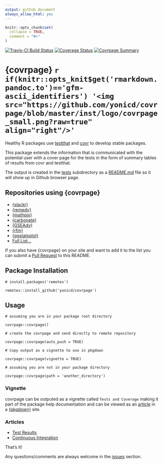 ```yaml
---
output: github_document
always_allow_html: yes
---
```


<!-- README.md is generated from README.Rmd. Please edit that file -->

```r
knitr::opts_chunk$set(
  collapse = TRUE,
  comment = "#>"
)
```

[![Travis-CI Build Status](https://travis-ci.org/yonicd/covrpage.svg?branch=master)](https://travis-ci.org/yonicd/covrpage)
[![Coverage Status](https://img.shields.io/codecov/c/github/yonicd/covrpage/master.svg)](https://codecov.io/github/yonicd/covrpage?branch=master)
[![Covrpage Summary](https://img.shields.io/badge/covrpage-Last_Build_2018_11_09-brightgreen.svg)](http://tinyurl.com/y7qge5ta)


# {covrpage} `r if(knitr::opts_knit$get('rmarkdown.pandoc.to')=='gfm-ascii_identifiers') '<img src="https://github.com/yonicd/covrpage/blob/master/inst/logo/covrpage_small.png?raw=true" align="right"/>'`

Healthy R packages use [testthat](https://github.com/r-lib/testthat) and [covr](https://github.com/r-lib/covr) to develop stable packages. 

This package extends the information that is communicated with the potential user with a cover page for the tests in the form of summary tables of results from covr and testthat. 

The output is created in the [tests](tests) subdirectory as a [README.md](tests/README.md) file so it will show up in Github browser page. 

## Repositories using {covrpage}

  - [{slackr}](https://github.com/hrbrmstr/slackr/tree/master/tests)
  - [{remedy}](https://github.com/thinkr-open/remedy/tree/master/tests)
  - [{mathpix}](https://github.com/jonocarroll/mathpix/tree/master/tests)
  - [{carbonate}](https://github.com/yonicd/carbonate/tree/master/tests)
  - [{GSEAdv}](https://github.com/llrs/GSEAdv/tree/master/tests)
  - [{rfm}](https://github.com/rsquaredacademy/rfm/tree/master/tests)
  - [{ggstatsplot}](https://github.com/IndrajeetPatil/ggstatsplot/tree/master/tests)
  - [Full List...](https://github.com/search?l=Markdown&o=desc&q=covrpage+filename%3AREADME.md+path%3Atests&s=indexed&type=Code)

If you also have {covrpage} on your site and want to add it to the list you can submit a [Pull Request](https://github.com/yonicd/covrpage/pulls?utf8=%E2%9C%93&q=is%3Apr) to this README.

## Package Installation

```
# install.packages('remotes')

remotes::install_github('yonicd/covrpage')
```

## Usage

```
# assuming you are in your package root directory

covrpage::covrpage()

# create the covrpage and send directly to remote repository

covrpage::covrpage(auto_push = TRUE)

# Copy output as a vignette to use in pkgdown

covrpage::covrpage(vignette = TRUE)

# assuming you are not in your package directory

covrpage::covrpage(path = 'another_directory')

```

### Vignette

covrpage can be outputed as a vignette called `Tests and Coverage` making it part of the package help documentation and can be viewed as an [article](https://yonicd.github.io/covrpage/articles/tests_and_coverage.html) in a [{pkgdown}](https://github.com/r-lib/pkgdown) site.

### Articles

  - [Test Results](https://yonicd.github.io/covrpage/articles/Test_Results.html)
  - [Continuous Integration](https://yonicd.github.io/covrpage/articles/Continuous_Integration.html)


That's it!

Any questions/comments are always welcome in the [issues](https://github.com/yonicd/covrpage/issues) section.
